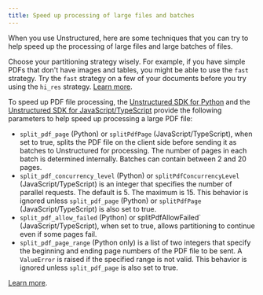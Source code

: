 ```yaml
---
title: Speed up processing of large files and batches
---
```


When you use Unstructured, here are some techniques that you can try to help speed up the processing of large files and large batches of files.

Choose your partitioning strategy wisely. For example, if you have simple PDFs that don't have images and tables, you might be able to use the `fast` strategy. Try the `fast` strategy on a few of your documents before you try using the `hi_res` strategy. [Learn more](/api/partition/partitioning).

To speed up PDF file processing, the [Unstructured SDK for Python](/api/partition/sdk-python) and the [Unstructured SDK for JavaScript/TypeScript](/api/partition/sdk-jsts) provide the following parameters to help speed up processing a large PDF file:

- `split_pdf_page` (Python) or `splitPdfPage` (JavaScript/TypeScript), when set to true, splits the PDF file on the client side before sending it as batches to Unstructured for processing. The number of pages in each batch is determined internally. Batches can contain between 2 and 20 pages.
- `split_pdf_concurrency_level` (Python) or `splitPdfConcurrencyLevel` (JavaScript/TypeScript) is an integer that specifies the number of parallel requests. The default is 5. The maximum is 15. This behavior is ignored unless `split_pdf_page` (Python) or `splitPdfPage` (JavaScript/TypeScript) is also set to true.
- `split_pdf_allow_failed` (Python) or splitPdfAllowFailed` (JavaScript/TypeScript), when set to true, allows partitioning to continue even if some pages fail.
- `split_pdf_page_range` (Python only) is a list of two integers that specify the beginning and ending page numbers of the PDF file to be sent. A `ValueError` is raised if the specified range is not valid. This behavior is ignored unless `split_pdf_page` is also set to true.

[Learn more](/api/partition/sdk-python#page-splitting).
